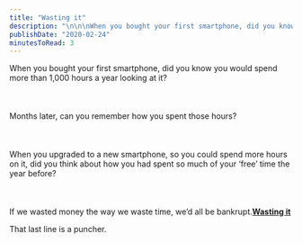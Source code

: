 ```yaml
---
title: "Wasting it"
description: "\n\n\nWhen you bought your first smartphone, did you know you would spend more than 1,000 hours a year looking at it?\n\n\n\n\n\nMonths later, can you remember how you spent those hours?\n\n\n\n\n\nWhen you upgraded to a new smartphone, so you could spend more hours on it, did you think about how you had spent so much of your ‘free’ time the year before?\n\n\n\n\n\nIf we wasted money the way we waste time, we’d all be bankrupt.Wasting it\n\n\n\nThat last line is a puncher.\n"
publishDate: "2020-02-24"
minutesToRead: 3
---
```


<div class="blockquote">
<div><p>When you bought your first smartphone, did you know you would spend more than 1,000 hours a year looking at it?<br />
<br /><br /><br />
Months later, can you remember how you spent those hours?<br />
<br /><br /><br />
When you upgraded to a new smartphone, so you could spend more hours on it, did you think about how you had spent so much of your ‘free’ time the year before?<br />
<br /><br /><br />
If we wasted money the way we waste time, we’d all be bankrupt.<strong><a href="https://seths.blog/2020/02/wasting-it/?ref=antonsten.com">Wasting it</a></strong></p></div>
</div>

<p>That last line is a puncher.</p>